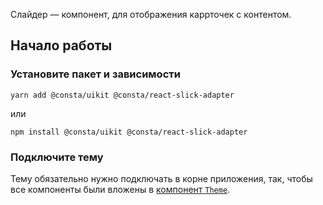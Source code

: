 Слайдер — компонент, для отображения каррточек с контентом.

## Начало работы

### Установите пакет и зависимости

`yarn add @consta/uikit @consta/react-slick-adapter`

или

`npm install @consta/uikit @consta/react-slick-adapter`

### Подключите тему

Тему обязательно нужно подключать в корне приложения, так, чтобы все компоненты были вложены в [компонент `Theme`](##LIBS.LIB.STAND/lib:uikit/stand:components-theme-stable).
